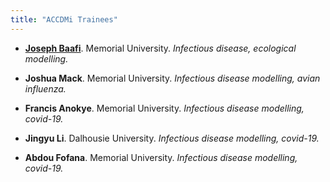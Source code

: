 ```yaml
---
title: "ACCDMi Trainees"
---
```


- [**Joseph Baafi**](https://jbaafi.github.io/joseph.baafi/). Memorial University. _Infectious disease, ecological modelling._

- **Joshua Mack**. Memorial University. _Infectious disease modelling, avian influenza._

- **Francis Anokye**. Memorial University. _Infectious disease modelling, covid-19._

- **Jingyu Li**. Dalhousie University. _Infectious disease modelling, covid-19._

- **Abdou Fofana**. Memorial University. _Infectious disease modelling, covid-19._
